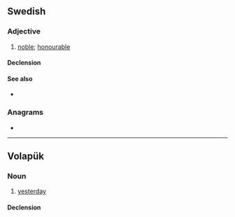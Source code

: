 {{also|adel|Adel|a del}}
==Swedish==

===Adjective===
{{sv-adj|ädlare|ädlast}}

# [[noble]]; [[honourable]]

====Declension====
{{sv-adj-reg|3=ädl}}

====See also====
* {{l|sv|adel}}

===Anagrams===
* {{anagrams|sv|a=delä|ädle}}

----

==Volapük==

===Noun===
{{vo-noun}}

# [[yesterday]]

====Declension====
{{vo-decl-noun}}